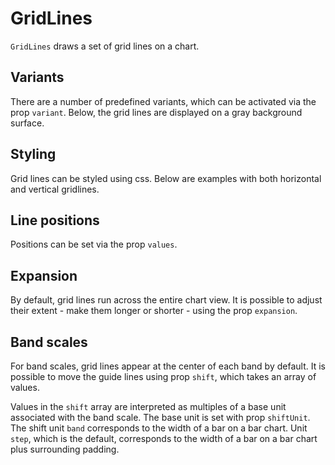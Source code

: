 
# GridLines

<Meta of={GridLinesStories} />

`GridLines` draws a set of grid lines on a chart.

<ArgTypes of={GridLinesStories} />

## Variants

There are a number of predefined variants, which can be activated via the prop `variant`. Below, the grid lines are displayed on a gray background surface.

<Canvas of={GridLinesStories.GridX} />
<Canvas of={GridLinesStories.GridY} />

## Styling

Grid lines can be styled using css.
Below are examples with both horizontal and vertical gridlines.

<Canvas of={GridLinesStories.DashedGridLines} />
<Canvas of={GridLinesStories.NegativeLines} />

## Line positions

Positions can be set via the prop `values`.

<Canvas of={GridLinesStories.CustomPositions} />

## Expansion

By default, grid lines run across the entire chart view.
It is possible to adjust their extent - make them longer or shorter - using the prop `expansion`.

<Canvas of={GridLinesStories.LineExtent} />

## Band scales

For band scales, grid lines appear at the center of each band by default.
It is possible to move the guide lines using prop `shift`, which takes an array of values.

<Canvas of={GridLinesStories.Band} />
<Canvas of={GridLinesStories.BetweenBands} />

Values in the `shift` array are interpreted as multiples of a base unit associated with the band scale.
The base unit is set with prop `shiftUnit`.
The shift unit `band` corresponds to the width of a bar on a bar chart.
Unit `step`, which is the default, corresponds to the width of a bar on a bar chart plus surrounding padding.
